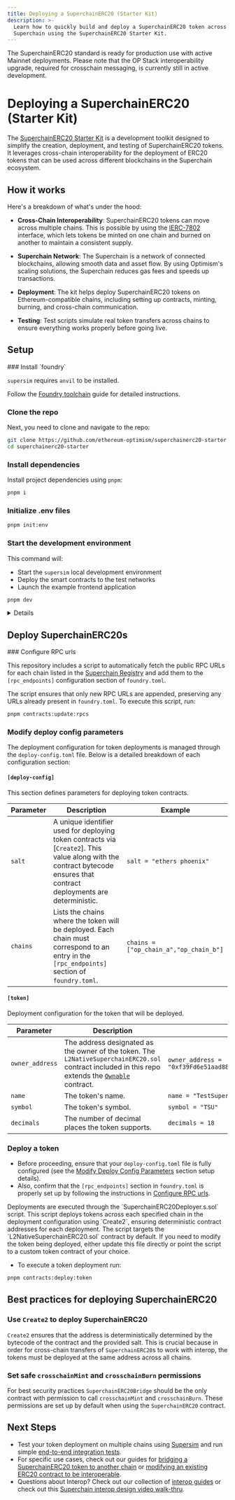 ```yaml
---
title: Deploying a SuperchainERC20 (Starter Kit)
description: >-
  Learn how to quickly build and deploy a SuperchainERC20 token across the
  Superchain using the SuperchainERC20 Starter Kit.
---
```



<Info>
The SuperchainERC20 standard is ready for production use with active Mainnet deployments. 
Please note that the OP Stack interoperability upgrade, required for crosschain messaging, is currently still in active development.
</Info>

# Deploying a SuperchainERC20 (Starter Kit)

The [SuperchainERC20 Starter Kit](https://github.com/ethereum-optimism/superchainerc20-starter) is a development toolkit designed to simplify the creation, deployment, and testing of SuperchainERC20 tokens. It leverages cross-chain interoperability for the deployment of ERC20 tokens that can be used across different blockchains in the Superchain ecosystem.

## How it works

Here's a breakdown of what's under the hood:

*   **Cross-Chain Interoperability**: SuperchainERC20 tokens can move across multiple chains. This is possible by using the [IERC-7802](https://eips.ethereum.org/EIPS/eip-7802) interface, which lets tokens be minted on one chain and burned on another to maintain a consistent supply.

*   **Superchain Network**: The Superchain is a network of connected blockchains, allowing smooth data and asset flow. By using Optimism's scaling solutions, the Superchain reduces gas fees and speeds up transactions.

*   **Deployment**: The kit helps deploy SuperchainERC20 tokens on Ethereum-compatible chains, including setting up contracts, minting, burning, and cross-chain communication.

*   **Testing**: Test scripts simulate real token transfers across chains to ensure everything works properly before going live.

## Setup

<Steps>
  ### Install `foundry`

  `supersim` requires `anvil` to be installed.

  Follow the [Foundry toolchain](https://book.getfoundry.sh/getting-started/installation) guide for detailed instructions.

  ### Clone the repo

  Next, you need to clone and navigate to the repo:

  ```sh
  git clone https://github.com/ethereum-optimism/superchainerc20-starter.git
  cd superchainerc20-starter
  ```

  ### Install dependencies

  Install project dependencies using `pnpm`:

  ```sh
  pnpm i
  ```

  ### Initialize .env files

  ```sh
  pnpm init:env
  ```

  ### Start the development environment

  This command will:

  *   Start the `supersim` local development environment
  *   Deploy the smart contracts to the test networks
  *   Launch the example frontend application

  ```sh
  pnpm dev
  ```

  <details>

    <summary>Sanity check</summary>

    Browse to [the console](http://localhost:5173/), mint some tokens and transfer them.

  </details>
</Steps>

## Deploy SuperchainERC20s

<Steps>
  ### Configure RPC urls

  This repository includes a script to automatically fetch the public RPC URLs for each chain listed in the [Superchain Registry](https://github.com/ethereum-optimism/superchain-registry/blob/main/chainList.json) and add them to the `[rpc_endpoints]` configuration section of `foundry.toml`.

  The script ensures that only new RPC URLs are appended, preserving any URLs already present in `foundry.toml`. To execute this script, run:

  ```sh
  pnpm contracts:update:rpcs
  ```

  ### Modify deploy config parameters

  The deployment configuration for token deployments is managed through the `deploy-config.toml` file. Below is a detailed breakdown of each configuration section:

  #### `[deploy-config]`

  This section defines parameters for deploying token contracts.

  | Parameter | Description                                                                                                                                                               | Example                                |
  | --------- | ------------------------------------------------------------------------------------------------------------------------------------------------------------------------- | ----------------------------------- |
  | `salt`    | A unique identifier used for deploying token contracts via \[`Create2`]. This value along with the contract bytecode ensures that contract deployments are deterministic. | `salt = "ethers phoenix"`              |
  | `chains`  | Lists the chains where the token will be deployed. Each chain must correspond to an entry in the `[rpc_endpoints]` section of `foundry.toml`.                             | `chains = ["op_chain_a","op_chain_b"]` |

  #### `[token]`

  Deployment configuration for the token that will be deployed.

  | Parameter       | Description                                                                                                                                                                                                                                                   | Example                                                        |
  | --------------- | ------------------------------------------------------------------------------------------------------------------------------------------------------------------------------------------------------------------------------------------------------------- | -------------------------------------------------------------- |
  | `owner_address` | The address designated as the owner of the token. The `L2NativeSuperchainERC20.sol` contract included in this repo extends the [`Ownable`](https://github.com/Vectorized/solady/blob/c3b2ffb4a3334ea519555c5ea11fb0e666f8c2bc/src/auth/Ownable.sol) contract. | `owner_address = "0xf39Fd6e51aad88F6F4ce6aB8827279cffFb92266"` |
  | `name`          | The token's name.                                                                                                                                                                                                                                             | `name = "TestSuperchainERC20"`                                 |
  | `symbol`        | The token's symbol.                                                                                                                                                                                                                                           | `symbol = "TSU"`                                               |
  | `decimals`      | The number of decimal places the token supports.                                                                                                                                                                                                              | `decimals = 18`                                                |

  ### Deploy a token

  *   Before proceeding, ensure that your `deploy-config.toml` file is fully configured (see the [Modify Deploy Config Parameters](#modify-deploy-config-parameters) section setup details).
  *   Also, confirm that the `[rpc_endpoints]` section in `foundry.toml` is properly set up by following the instructions in [Configure RPC urls](#configure-rpc-urls).

  <Info>
    Deployments are executed through the `SuperchainERC20Deployer.s.sol` script. This script deploys tokens across each specified chain in the deployment configuration using `Create2`, ensuring deterministic contract addresses for each deployment. The script targets the `L2NativeSuperchainERC20.sol` contract by default. If you need to modify the token being deployed, either update this file directly or point the script to a custom token contract of your choice.
  </Info>

  *   To execute a token deployment run:

  ```sh
  pnpm contracts:deploy:token

  ```
</Steps>

## Best practices for deploying SuperchainERC20

### Use `Create2` to deploy SuperchainERC20

`Create2` ensures that the address is deterministically determined by the bytecode of the contract and the provided salt. This is crucial because in order for cross-chain transfers of `SuperchainERC20`s to work with interop, the tokens must be deployed at the same address across all chains.

### Set safe `crosschainMint` and `crosschainBurn` permissions

For best security practices `SuperchainERC20Bridge` should be the only contract with permission to call `crosschainMint` and `crosschainBurn`. These permissions are set up by default when using the `SuperchainERC20` contract.

## Next Steps

*   Test your token deployment on multiple chains using [Supersim](/app-developers/tools/supersim) and run simple [end-to-end integration tests](https://github.com/ethereum-optimism/superchainerc20-starter/blob/main/README.md#-e2e-tests).
*   For specific use cases, check out our guides for [bridging a SuperchainERC20 token to another chain](https://github.com/ethereum-optimism/superchainerc20-starter/blob/main/README.md#-example-how-to-bridge-a-superchainerc20-token-to-another-chain) or [modifying an existing ERC20 contract to be interoperable](https://github.com/ethereum-optimism/superchainerc20-starter/blob/main/README.md#updating-an-erc20-contract-to-be-interoperable).
*   Questions about Interop? Check out our collection of [interop guides](/interop/explainer) or check out this [Superchain interop design video walk-thru](https://www.youtube.com/watch?v=FKc5RgjtGes).

